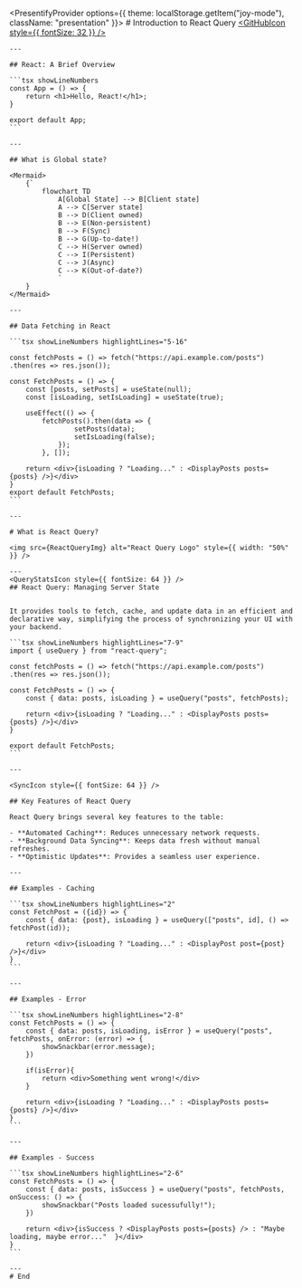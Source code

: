 
<PresentifyProvider options={{ theme: localStorage.getItem("joy-mode"), className: "presentation" }}>
    # Introduction to React Query
    [<GitHubIcon style={{ fontSize: 32 }} />](https://github.com/toshiuk)

    ---

    ## React: A Brief Overview

    ```tsx showLineNumbers
    const App = () => {
        return <h1>Hello, React!</h1>;
    }

    export default App;
    ```

    ---

    ## What is Global state?

    <Mermaid>
        {`
            flowchart TD
                A[Global State] --> B[Client state]
                A --> C[Server state]
                B --> D(Client owned)
                B --> E(Non-persistent)
                B --> F(Sync)
                B --> G(Up-to-date!)
                C --> H(Server owned)
                C --> I(Persistent)
                C --> J(Async)
                C --> K(Out-of-date?)
                `
        }
    </Mermaid>

    ---

    ## Data Fetching in React

    ```tsx showLineNumbers highlightLines="5-16"

    const fetchPosts = () => fetch("https://api.example.com/posts")
    .then(res => res.json());

    const FetchPosts = () => {
        const [posts, setPosts] = useState(null);
        const [isLoading, setIsLoading] = useState(true);

        useEffect(() => {
            fetchPosts().then(data => {
                    setPosts(data);
                    setIsLoading(false);
                });
            }, []);

        return <div>{isLoading ? "Loading..." : <DisplayPosts posts={posts} />}</div>
    }
    export default FetchPosts;
    ```

    ---

    # What is React Query?

    <img src={ReactQueryImg} alt="React Query Logo" style={{ width: "50%" }} />

    ---
    <QueryStatsIcon style={{ fontSize: 64 }} />
    ## React Query: Managing Server State


    It provides tools to fetch, cache, and update data in an efficient and declarative way, simplifying the process of synchronizing your UI with your backend.

    ```tsx showLineNumbers highlightLines="7-9"
    import { useQuery } from "react-query";

    const fetchPosts = () => fetch("https://api.example.com/posts")
    .then(res => res.json());

    const FetchPosts = () => {
        const { data: posts, isLoading } = useQuery("posts", fetchPosts);

        return <div>{isLoading ? "Loading..." : <DisplayPosts posts={posts} />}</div>
    }

    export default FetchPosts;
    ```

    ---

    <SyncIcon style={{ fontSize: 64 }} />

    ## Key Features of React Query

    React Query brings several key features to the table:

    - **Automated Caching**: Reduces unnecessary network requests.
    - **Background Data Syncing**: Keeps data fresh without manual refreshes.
    - **Optimistic Updates**: Provides a seamless user experience.

    ---

    ## Examples - Caching

    ```tsx showLineNumbers highlightLines="2"
    const FetchPost = ({id}) => {
        const { data: {post}, isLoading } = useQuery(["posts", id], () => fetchPost(id));

        return <div>{isLoading ? "Loading..." : <DisplayPost post={post} />}</div>
    }
    ```

    ---

    ## Examples - Error

    ```tsx showLineNumbers highlightLines="2-8"
    const FetchPosts = () => {
        const { data: posts, isLoading, isError } = useQuery("posts", fetchPosts, onError: (error) => {
            showSnackbar(error.message);
        })

        if(isError){
            return <div>Something went wrong!</div>
        }

        return <div>{isLoading ? "Loading..." : <DisplayPosts posts={posts} />}</div>
    }
    ```

    ---

    ## Examples - Success

    ```tsx showLineNumbers highlightLines="2-6"
    const FetchPosts = () => {
        const { data: posts, isSuccess } = useQuery("posts", fetchPosts, onSuccess: () => {
            showSnackbar("Posts loaded sucessufully!");
        })

        return <div>{isSuccess ? <DisplayPosts posts={posts} /> : "Maybe loading, maybe error..."  }</div>
    }
    ```

    ---
    # End

</PresentifyProvider>
